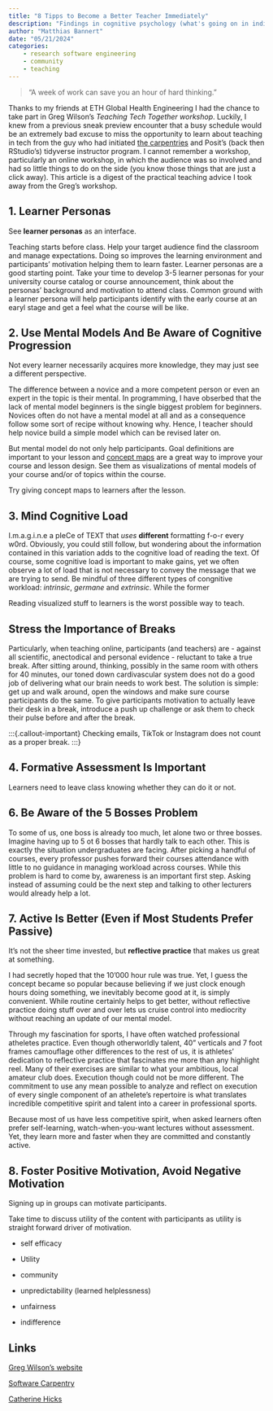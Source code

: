 ```yaml
---
title: "8 Tipps to Become a Better Teacher Immediately"
description: "Findings in cognitive psychology (what's going on in individual brains) and social psychology (how we think in groups) help to improve teaching and as consequence help students learn faster. Yet, these findings are used strinkingly little in academic teaching. Greg Wilson co-initiator of software carpentry and Posit's tidyvers instructor program is on a mission to change this. I attended one of his workshops and became a fan."
author: "Matthias Bannert"
date: "05/21/2024"
categories:
    - research software engineering
    - community
    - teaching
---
```



>"A week of work can save you an hour of hard thinking."



Thanks to my friends at ETH Global Health Engineering I had the chance to take part in Greg Wilson's *Teaching Tech Together workshop*. 
Luckily, I knew from a previous sneak preview encounter that a busy schedule would be an extremely bad excuse to miss the opportunity to learn about teaching in tech from the guy who had initiated [the carpentries]() and Posit's (back then RStudio's) tidyverse instructor program. 
I cannot remember a workshop, particularly an online workshop, in which the audience was so involved and had so little things to do on the side (you know those things that are just a click away).
This article is a digest of the practical teaching advice I took away from the Greg's workshop. 


## 1. Learner Personas

::: {.callout-note}
See **learner personas** as an interface.
:::


Teaching starts before class. 
Help your target audience find the classroom and manage expectations.
Doing so improves the learning environment and participants' motivation helping them to learn faster. 
Learner personas are a good starting point. 
Take your time to develop 3-5 learner personas for your university course catalog or course announcement, think about the personas' background and motivation to attend class.
Common ground with a learner persona will help participants identify with the early course at an earyl stage and get a feel what the course will be like. 

<!-- 
 dr. egghead 
 
--> 

## 2. Use Mental Models And Be Aware of Cognitive Progression

::: {.callout-note}
Not every learner necessarily acquires more knowledge, 
they may just see a different perspective.
:::

The difference between a novice and a more competent person or even an expert in the topic is their mental. 
In programming, I have obserbed that the lack of mental model beginners is the single biggest problem for beginners.
Novices often do not have a mental model at all and as a consequence follow some sort of recipe without knowing why. 
Hence, I teacher should help novice build a simple model which can be revised later on. 

<!-- 
graph from A to Z, different routes. 

--> 

But mental model do not only help participants. 
Goal definitions are important to your lesson and [concept maps](https://third-bit.com/ideas/concept-maps/) are a great way to improve your course and lesson design. 
See them as visualizations of mental models of your course and/or of topics within the course.  

::: {.callout-tip}
Try giving concept maps to learners after the lesson.
:::


## 3. Mind Cognitive Load

I.m.a.g.i.n.e a pIeCe of TEXT that *uses* **different** formatting f-o-r every w0rd.
Obviously, you could still follow, but wondering about the information contained in this variation adds to the
cognitive load of reading the text. 
Of course, some cognitive load is important to make gains, yet we often observe a lot of load that is not necessary
to convey the message that we are trying to send. 
Be mindful of three different types of congnitive workload: *intrinsic*, *germane* and *extrinsic*. 
While the former 


:::{.callout-tip}
Reading visualized stuff to learners is the worst possible way to teach.
:::


## Stress the Importance of Breaks

Particularly, when teaching online, participants (and teachers) are - against all scientific, anectodical and personal evidence - reluctant to take a true break. 
After sitting around, thinking, possibly in the same room with others for 40 minutes, our toned down cardivascular system does not do
a good job of delivering what our brain needs to work best. 
The solution is simple: get up and walk around, open the windows and make sure course participants do the same. 
To give participants motivation to actually leave their desk in a break, introduce a push up challenge or ask them to check their pulse before and after the break. 


:::{.callout-important}
Checking emails, TikTok or Instagram does not count as a proper break. 
:::}



## 4. Formative Assessment Is Important

:::{.callout-important}
Learners need to leave class knowing whether they can do it or not.
:::


## 6. Be Aware of the 5 Bosses Problem

To some of us, one boss is already too much, let alone two or three bosses. 
Imagine having up to 5 ot 6 bosses that hardly talk to each other. 
This is exactly the situation undergraduates are facing. 
After picking a handful of courses, every professor pushes forward their courses attendance with little to no guidance
in managing workload across courses. 
While this problem is hard to come by, awareness is an important first step. 
Asking instead of assuming could be the next step and talking to other lecturers would already help a lot. 


## 7. Active Is Better (Even if Most Students Prefer Passive) 

:::{.callout-important}
It's not the sheer time invested, but **reflective practice** that makes us great at something.
:::

I had secretly hoped that the 10'000 hour rule was true. 
Yet, I guess the concept became so popular because believing if we just clock enough hours doing something, 
we inevitably become good at it, is simply convenient.
While routine certainly helps to get better, without reflective practice doing stuff over and over lets us cruise control into mediocrity
without reaching an update of our mental model. 

Through my fascination for sports, I have often watched professional atheletes practice. 
Even though otherworldly talent, 40" verticals and 7 foot frames camouflage other differences to the rest of us, 
it is athletes' dedication to reflective practice that fascinates me more than any highlight reel. 
Many of their exercises are similar to what your ambitious, local amateur club does. 
Execution though could not be more different.
The commitment to use any mean possible to analyze and reflect on execution of every single component of an athelete's repertoire is what
translates incredible competitive spirit and talent into a career in professional sports.

Because most of us have less competitive spirit, when asked learners often prefer self-learning, watch-when-you-want lectures without
assessment. Yet, they learn more and faster when they are committed and constantly active. 



## 8. Foster Positive Motivation, Avoid Negative Motivation

:::{.callout-tip}
Signing up in groups can motivate participants.
:::

Take time to discuss utility of the content with participants as utility is straight forward driver of motivation. 



- self efficacy
- Utility
- community 


- unpredictability (learned helplessness)
- unfairness
- indifference





## Links

[Greg Wilson's website](https://third-bit.com)

[Software Carpentry]()

[Catherine Hicks](https://www.catharsisinsight.com/_files/ugd/fce7f8_ba59e7aef3604140a4284c1714b3d18a.pdf?index=true) 
